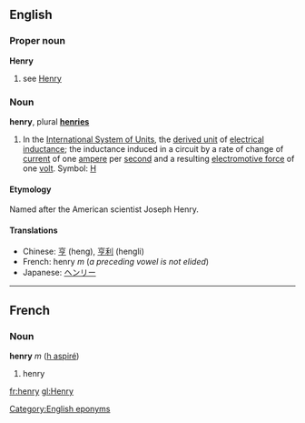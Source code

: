 ==English==

===Proper noun===
'''Henry'''
# see [[Henry]]

===Noun===
'''henry''', plural '''[[henries]]'''
{{wikipediapar|Henry (inductance)}}
#In the [[International System of Units]], the [[derived unit]] of [[electrical inductance]]; the inductance induced in a circuit by a rate of change of [[current]] of one [[ampere]] per [[second]] and a resulting [[electromotive force]] of one [[volt]].  Symbol: [[H]]

====Etymology====
Named after the American scientist Joseph Henry.

====Translations====
*Chinese: [[亨]] (heng), [[亨利]] (hengli)
*French: henry ''m'' (''a preceding vowel is not elided'')
*Japanese: [[ヘンリー]]

----

==French==
===Noun===
'''henry''' ''m'' ([[h aspiré]])

# henry

[[Category:English eponyms]]
[[fr:henry]]
[[gl:Henry]]